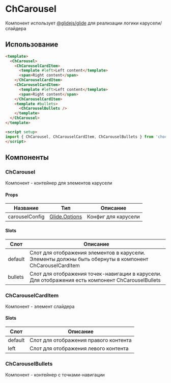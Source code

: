 
<Meta title="ChCarousel/README" />

# ChCarousel

Компонент использует [@glidejs/glide](https://glidejs.com/) для реализации логики карусели/слайдера

## Использование

```html
<template>
  <ChCarousel>
    <ChCarouselCardItem>
      <template #left>Left content</template>
      <span>Right content</span>
    </ChCarouselCardItem>
    <ChCarouselCardItem>
      <template #left>Left content</template>
      <span>Right content</span>
    </ChCarouselCardItem>
    <template #bullets>
      <ChCarouselBullets />
    </template>
  </ChCarousel>
</template>

<script setup>
import { ChCarousel, ChCarouselCardItem, ChCarouselBullets } from 'choco-ui'
</script>
```

## Компоненты

### ChCarousel

Компонент - контейнер для элементов карусели

#### Props
| Название          | Тип                                                | Описание                                                                       |
|-------------------|----------------------------------------------------|--------------------------------------------------------------------------------|
| carouselConfig    | [Glide.Options](https://glidejs.com/docs/options/) | Конфиг для карусели                                                            |

#### Slots
| Слот          | Описание                                                                                                                                                                                                                     |
|---------------|------------------------------------------------------------------------------------------------------------------------------------------------------------------------------------------------------------------------------|
| default       | Слот для отображения элементов в карусели. Элементы должны быть обернуты в компонент ChCarouselCardItem                                                                                                                      |
| bullets       | Слот для отображения точек-навигации в карусели. Для отображения есть компонент ChCarouselBullets                                                  |

### ChCarouselCardItem

Компонент - элемент слайдера

#### Slots
| Слот          | Описание                                                                       |
|---------------|--------------------------------------------------------------------------------|
| default       | Слот для отображения правого контента                                          |
| left          | Слот для отображения левого контента                                           |

### ChCarouselBullets

Компонент - контейнер с точками-навигации
